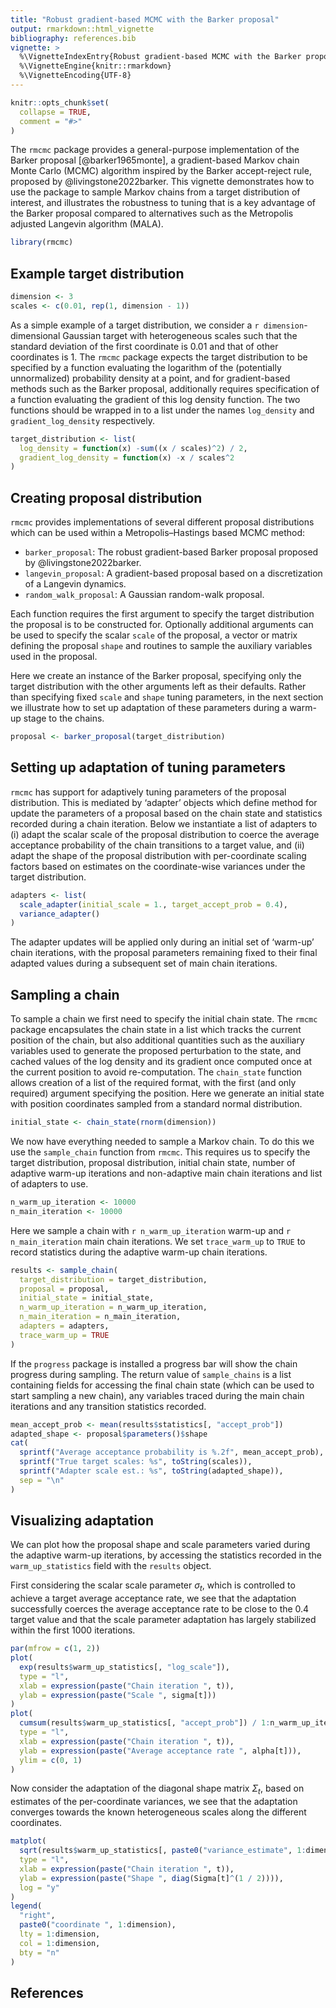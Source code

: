 ```yaml
---
title: "Robust gradient-based MCMC with the Barker proposal"
output: rmarkdown::html_vignette
bibliography: references.bib
vignette: >
  %\VignetteIndexEntry{Robust gradient-based MCMC with the Barker proposal}
  %\VignetteEngine{knitr::rmarkdown}
  %\VignetteEncoding{UTF-8}
---
```


```r
knitr::opts_chunk$set(
  collapse = TRUE,
  comment = "#>"
)
```

The `rmcmc` package provides a general-purpose implementation of the Barker proposal [@barker1965monte], 
a gradient-based Markov chain Monte Carlo (MCMC) algorithm inspired by the Barker accept-reject rule,
proposed by @livingstone2022barker. This vignette demonstrates how to use the package to sample Markov chains
from a target distribution of interest, and illustrates the robustness to tuning that is a key advantage of 
the Barker proposal compared to alternatives such as the Metropolis adjusted Langevin algorithm (MALA).


```r
library(rmcmc)
```

## Example target distribution

```r
dimension <- 3
scales <- c(0.01, rep(1, dimension - 1))
```

As a simple example of a target distribution, we consider a `r dimension`-dimensional Gaussian target with heterogeneous scales such that the standard deviation of the first coordinate is 0.01 and that of other coordinates is 1. 
The `rmcmc` package expects the target distribution to be specified by a function evaluating the logarithm of the (potentially unnormalized) probability density at a point, and for gradient-based methods such as the Barker proposal, additionally requires specification of a function evaluating the gradient of this log density function.
The two functions should be wrapped in to a list under the names `log_density` and `gradient_log_density` respectively.

```r
target_distribution <- list(
  log_density = function(x) -sum((x / scales)^2) / 2,
  gradient_log_density = function(x) -x / scales^2
)
```

## Creating proposal distribution

`rmcmc` provides implementations of several different proposal distributions which can be used within a Metropolis--Hastings based MCMC method:

- `barker_proposal`: The robust gradient-based Barker proposal proposed by @livingstone2022barker.
- `langevin_proposal`: A gradient-based proposal based on a discretization of a Langevin dynamics.
- `random_walk_proposal`: A Gaussian random-walk proposal.

Each function requires the first argument to specify the target distribution the proposal is to be constructed for. 
Optionally additional arguments can be used to specify the scalar `scale` of the proposal, a vector or matrix defining the proposal `shape` and routines to sample the auxiliary variables used in the proposal.

Here we create an instance of the Barker proposal, specifying only the target distribution with the other arguments left as their defaults. Rather than specifying fixed `scale` and `shape` tuning parameters, in the next section we illustrate how to set up adaptation of these parameters during a warm-up stage to the chains.

```r
proposal <- barker_proposal(target_distribution)
```

## Setting up adaptation of tuning parameters

`rmcmc` has support for adaptively tuning parameters of the proposal distribution.
This is mediated by 'adapter' objects which define method for update the parameters of
a proposal based on the chain state and statistics recorded during a chain iteration.
Below we instantiate a list of adapters to 
(i) adapt the scalar scale of the proposal distribution to coerce the average acceptance
probability of the chain transitions to a target value, and
(ii) adapt the shape of the proposal distribution with per-coordinate scaling factors
based on estimates on the coordinate-wise variances under the target distribution.


```r
adapters <- list(
  scale_adapter(initial_scale = 1., target_accept_prob = 0.4),
  variance_adapter()
)
```

The adapter updates will be applied only during an initial set of 'warm-up' chain iterations,
with the proposal parameters remaining fixed to their final adapted values during a subsequent
set of main chain iterations.

## Sampling a chain

To sample a chain we first need to specify the initial chain state. 
The `rmcmc` package encapsulates the chain state in a list which tracks the current position of the chain, but also additional quantities such as the auxiliary variables used to generate the proposed perturbation to the state,
and cached values of the log density and its gradient once computed once at the current position to avoid re-computation.
The `chain_state` function allows creation of a list of the required format, 
with the first (and only required) argument specifying the position.
Here we generate an initial state with position coordinates sampled from a standard normal distribution.

```r
initial_state <- chain_state(rnorm(dimension))
```

We now have everything needed to sample a Markov chain. To do this we use the `sample_chain` function from `rmcmc`. This requires us to specify the target distribution, proposal distribution, initial chain state, number of adaptive warm-up iterations and non-adaptive main chain iterations and list of adapters to use.

```r
n_warm_up_iteration <- 10000
n_main_iteration <- 10000
```

Here we sample a chain with `r n_warm_up_iteration` warm-up 
and `r n_main_iteration` main chain iterations.
We set `trace_warm_up` to `TRUE` to record statistics during the adaptive warm-up chain iterations.

```r
results <- sample_chain(
  target_distribution = target_distribution,
  proposal = proposal,
  initial_state = initial_state,
  n_warm_up_iteration = n_warm_up_iteration,
  n_main_iteration = n_main_iteration,
  adapters = adapters,
  trace_warm_up = TRUE
)
```

If the `progress` package is installed a progress bar will show the chain progress during sampling. The return value of `sample_chains` is a list containing fields for accessing the final chain state (which can be used to start sampling a new chain), any variables traced during the main chain iterations and any transition statistics recorded.

```r
mean_accept_prob <- mean(results$statistics[, "accept_prob"])
adapted_shape <- proposal$parameters()$shape
cat(
  sprintf("Average acceptance probability is %.2f", mean_accept_prob),
  sprintf("True target scales: %s", toString(scales)),
  sprintf("Adapter scale est.: %s", toString(adapted_shape)),
  sep = "\n"
)
```

## Visualizing adaptation

We can plot how the proposal shape and scale parameters varied during the adaptive warm-up iterations,
by accessing the statistics recorded in the `warm_up_statistics` field with the `results` object.

First considering the scalar scale parameter $\sigma_t$, 
which is controlled to achieve a target average acceptance rate,
we see that the adaptation successfully coerces the average acceptance rate to be
close to the 0.4 target value and that the scale parameter adaptation has largely stabilized within
the first 1000 iterations.

```r
par(mfrow = c(1, 2))
plot(
  exp(results$warm_up_statistics[, "log_scale"]),
  type = "l",
  xlab = expression(paste("Chain iteration ", t)),
  ylab = expression(paste("Scale ", sigma[t]))
)
plot(
  cumsum(results$warm_up_statistics[, "accept_prob"]) / 1:n_warm_up_iteration,
  type = "l",
  xlab = expression(paste("Chain iteration ", t)),
  ylab = expression(paste("Average acceptance rate ", alpha[t])),
  ylim = c(0, 1)
)
```

Now consider the adaptation of the diagonal shape matrix $\Sigma_t$,
based on estimates of the per-coordinate variances, we see that the adaptation
converges towards the known heterogeneous scales along the different coordinates.

```r
matplot(
  sqrt(results$warm_up_statistics[, paste0("variance_estimate", 1:dimension)]),
  type = "l",
  xlab = expression(paste("Chain iteration ", t)),
  ylab = expression(paste("Shape ", diag(Sigma[t]^(1 / 2)))),
  log = "y"
)
legend(
  "right",
  paste0("coordinate ", 1:dimension),
  lty = 1:dimension,
  col = 1:dimension,
  bty = "n"
)
```

## References
